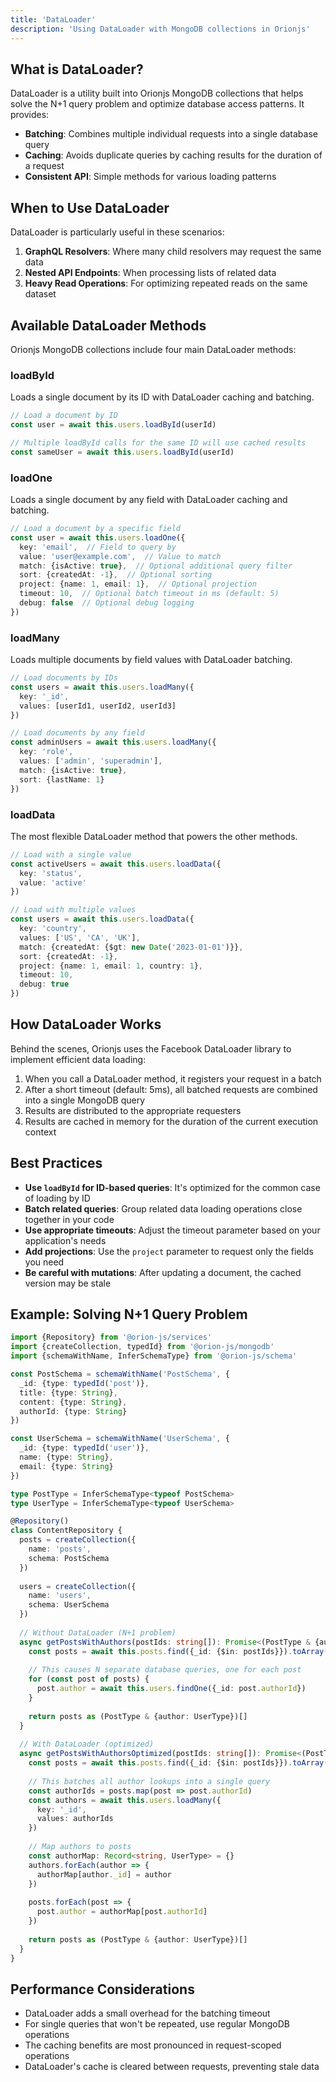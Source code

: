 ```yaml
---
title: 'DataLoader'
description: 'Using DataLoader with MongoDB collections in Orionjs'
---
```


## What is DataLoader?

DataLoader is a utility built into Orionjs MongoDB collections that helps solve the N+1 query problem and optimize database access patterns. It provides:

- **Batching**: Combines multiple individual requests into a single database query
- **Caching**: Avoids duplicate queries by caching results for the duration of a request
- **Consistent API**: Simple methods for various loading patterns

## When to Use DataLoader

DataLoader is particularly useful in these scenarios:

1. **GraphQL Resolvers**: Where many child resolvers may request the same data
2. **Nested API Endpoints**: When processing lists of related data
3. **Heavy Read Operations**: For optimizing repeated reads on the same dataset

## Available DataLoader Methods

Orionjs MongoDB collections include four main DataLoader methods:

### loadById

Loads a single document by its ID with DataLoader caching and batching.

```typescript
// Load a document by ID
const user = await this.users.loadById(userId)

// Multiple loadById calls for the same ID will use cached results
const sameUser = await this.users.loadById(userId)
```

### loadOne

Loads a single document by any field with DataLoader caching and batching.

```typescript
// Load a document by a specific field
const user = await this.users.loadOne({
  key: 'email',  // Field to query by
  value: 'user@example.com',  // Value to match
  match: {isActive: true},  // Optional additional query filter
  sort: {createdAt: -1},  // Optional sorting
  project: {name: 1, email: 1},  // Optional projection
  timeout: 10,  // Optional batch timeout in ms (default: 5)
  debug: false  // Optional debug logging
})
```

### loadMany

Loads multiple documents by field values with DataLoader batching.

```typescript
// Load documents by IDs
const users = await this.users.loadMany({
  key: '_id',
  values: [userId1, userId2, userId3]
})

// Load documents by any field
const adminUsers = await this.users.loadMany({
  key: 'role',
  values: ['admin', 'superadmin'],
  match: {isActive: true},
  sort: {lastName: 1}
})
```

### loadData

The most flexible DataLoader method that powers the other methods.

```typescript
// Load with a single value
const activeUsers = await this.users.loadData({
  key: 'status',
  value: 'active'
})

// Load with multiple values
const users = await this.users.loadData({
  key: 'country',
  values: ['US', 'CA', 'UK'],
  match: {createdAt: {$gt: new Date('2023-01-01')}},
  sort: {createdAt: -1},
  project: {name: 1, email: 1, country: 1},
  timeout: 10,
  debug: true
})
```

## How DataLoader Works

Behind the scenes, Orionjs uses the Facebook DataLoader library to implement efficient data loading:

1. When you call a DataLoader method, it registers your request in a batch
2. After a short timeout (default: 5ms), all batched requests are combined into a single MongoDB query
3. Results are distributed to the appropriate requesters
4. Results are cached in memory for the duration of the current execution context

## Best Practices

- **Use `loadById` for ID-based queries**: It's optimized for the common case of loading by ID
- **Batch related queries**: Group related data loading operations close together in your code
- **Use appropriate timeouts**: Adjust the timeout parameter based on your application's needs
- **Add projections**: Use the `project` parameter to request only the fields you need
- **Be careful with mutations**: After updating a document, the cached version may be stale

## Example: Solving N+1 Query Problem

```typescript
import {Repository} from '@orion-js/services'
import {createCollection, typedId} from '@orion-js/mongodb'
import {schemaWithName, InferSchemaType} from '@orion-js/schema'

const PostSchema = schemaWithName('PostSchema', {
  _id: {type: typedId('post')},
  title: {type: String},
  content: {type: String},
  authorId: {type: String}
})

const UserSchema = schemaWithName('UserSchema', {
  _id: {type: typedId('user')},
  name: {type: String},
  email: {type: String}
})

type PostType = InferSchemaType<typeof PostSchema>
type UserType = InferSchemaType<typeof UserSchema>

@Repository()
class ContentRepository {
  posts = createCollection({
    name: 'posts',
    schema: PostSchema
  })
  
  users = createCollection({
    name: 'users',
    schema: UserSchema
  })
  
  // Without DataLoader (N+1 problem)
  async getPostsWithAuthors(postIds: string[]): Promise<(PostType & {author: UserType})[]> {
    const posts = await this.posts.find({_id: {$in: postIds}}).toArray()
    
    // This causes N separate database queries, one for each post
    for (const post of posts) {
      post.author = await this.users.findOne({_id: post.authorId})
    }
    
    return posts as (PostType & {author: UserType})[]
  }
  
  // With DataLoader (optimized)
  async getPostsWithAuthorsOptimized(postIds: string[]): Promise<(PostType & {author: UserType})[]> {
    const posts = await this.posts.find({_id: {$in: postIds}}).toArray()
    
    // This batches all author lookups into a single query
    const authorIds = posts.map(post => post.authorId)
    const authors = await this.users.loadMany({
      key: '_id',
      values: authorIds
    })
    
    // Map authors to posts
    const authorMap: Record<string, UserType> = {}
    authors.forEach(author => {
      authorMap[author._id] = author
    })
    
    posts.forEach(post => {
      post.author = authorMap[post.authorId]
    })
    
    return posts as (PostType & {author: UserType})[]
  }
}
```

## Performance Considerations

- DataLoader adds a small overhead for the batching timeout
- For single queries that won't be repeated, use regular MongoDB operations
- The caching benefits are most pronounced in request-scoped operations
- DataLoader's cache is cleared between requests, preventing stale data